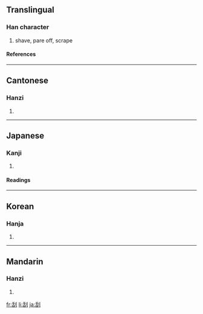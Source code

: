 {{see|颳}}

==Translingual==
===Han character===
{{Han char|rn=18|rad=刀|as=06|sn=8|four=2260<sub>0</sub>|canj=竹口中弓 (HRLN)}}
# shave, pare off, scrape
====References====
{{Han ref|kx=0138.290|dkj=01943|dj=0314.070|hdz=10335.030|uh=522E|ud=21038|bh=A8ED|bd=43245}}
----
==Cantonese==
===Hanzi===
{{yue-hanzi|jyut=|y=gwaat3}}
# {{defn|Cantonese}}
----
==Japanese==
===Kanji===
{{ja-kanji|grade=|rs=刀06}}
# {{defn|Japanese}}
====Readings====
{{ja-readings|on=[[かつ]] (katsu)|kun=[[けずる]] (kezuru)}}
----
==Korean==
===Hanja===
{{ko-hanja|hangeul=괄|rv=gwal|mr=kwal}}
# {{defn|Korean}}
----
==Mandarin==
===Hanzi===
{{cmn-hanzi|tra=颳|pin=[[guā]] ([[gua1]])|wg=kua<sup>1</sup>}}
# {{defn|Mandarin}}

[[fr:刮]]
[[li:刮]]
[[ja:刮]]